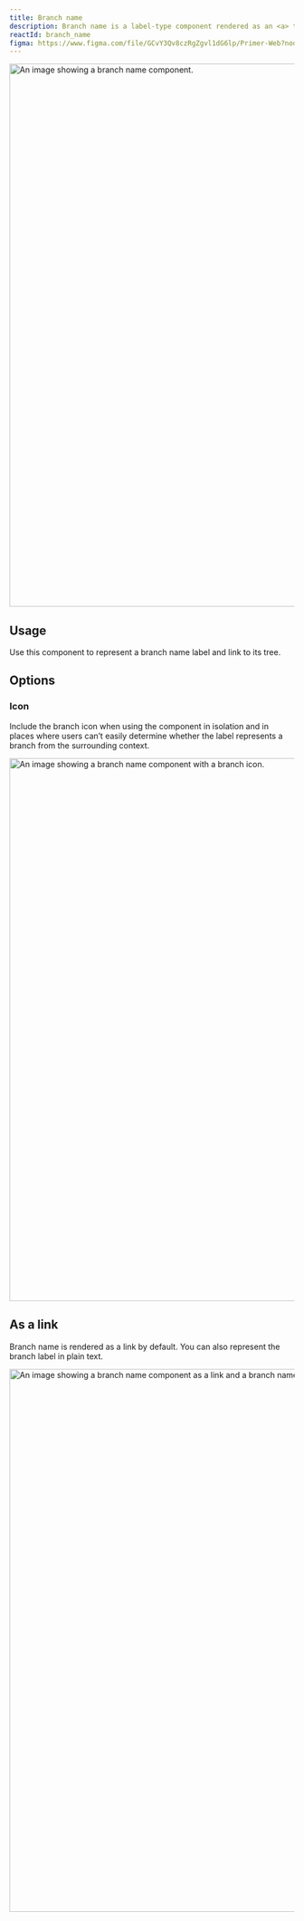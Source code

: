 ```yaml
---
title: Branch name
description: Branch name is a label-type component rendered as an <a> tag by default that displays the name of a branch.
reactId: branch_name
figma: https://www.figma.com/file/GCvY3Qv8czRgZgvl1dG6lp/Primer-Web?node-id=14855%3A46652
---
```



<img
  width="960"
  alt="An image showing a branch name component."
  src="https://user-images.githubusercontent.com/586552/207118150-306e0679-f77b-4668-8700-3da506256ad1.png"
/>

## Usage

Use this component to represent a branch name label and link to its tree.

## Options

### Icon

Include the branch icon when using the component in isolation and in places where users can’t easily determine whether the label represents a branch from the surrounding context.

<img
  width="960"
  alt="An image showing a branch name component with a branch icon."
  src="https://user-images.githubusercontent.com/586552/207118155-5660c7c8-32f0-4eee-84c6-ce2b5c98b3ba.png"
/>

## As a link

Branch name is rendered as a link by default. You can also represent the branch label in plain text.

<img
  width="960"
  alt="An image showing a branch name component as a link and a branch name component as plain text."
  src="https://user-images.githubusercontent.com/586552/204637507-08c61b68-c474-4d64-9d64-91bf46fcff42.png"
/>
